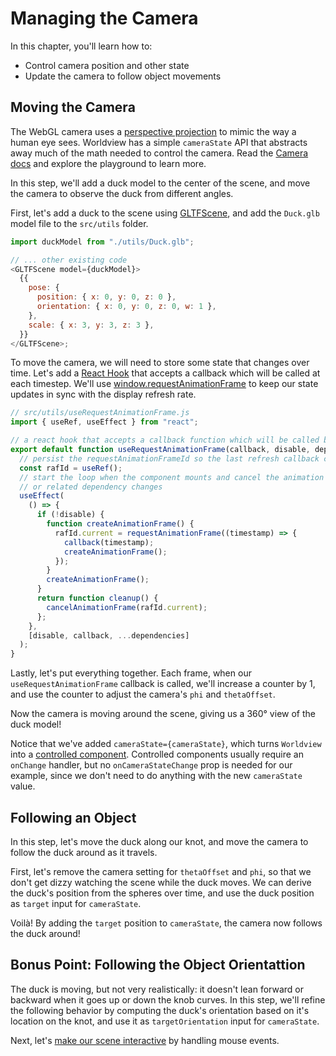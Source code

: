 
# Managing the Camera

In this chapter, you'll learn how to:

- Control camera position and other state
- Update the camera to follow object movements

## Moving the Camera

The WebGL camera uses a [perspective projection](https://webglfundamentals.org/webgl/lessons/webgl-3d-perspective.html) to mimic the way a human eye sees. Worldview has a simple `cameraState` API that abstracts away much of the math needed to control the camera. Read the [Camera docs](#/docs/api/camera) and explore the playground to learn more.

In this step, we'll add a duck model to the center of the scene, and move the camera to observe the duck from different angles.

First, let's add a duck to the scene using [GLTFScene](#/docs/commands/gltfscene), and add the `Duck.glb` model file to the `src/utils` folder.

```js
import duckModel from "./utils/Duck.glb";

// ... other existing code
<GLTFScene model={duckModel}>
  {{
    pose: {
      position: { x: 0, y: 0, z: 0 },
      orientation: { x: 0, y: 0, z: 0, w: 1 },
    },
    scale: { x: 3, y: 3, z: 3 },
  }}
</GLTFScene>;
```

To move the camera, we will need to store some state that changes over time. Let's add a [React Hook](https://reactjs.org/docs/hooks-intro.html) that accepts a callback which will be called at each timestep. We'll use [window.requestAnimationFrame](https://developer.mozilla.org/en-US/docs/Web/API/window/requestAnimationFrame) to keep our state updates in sync with the display refresh rate.

```js
// src/utils/useRequestAnimationFrame.js
import { useRef, useEffect } from "react";

// a react hook that accepts a callback function which will be called before each browser repaint
export default function useRequestAnimationFrame(callback, disable, dependencies) {
  // persist the requestAnimationFrameId so the last refresh callback can be cancelled when component unmounts
  const rafId = useRef();
  // start the loop when the component mounts and cancel the animation frame when unmounts
  // or related dependency changes
  useEffect(
    () => {
      if (!disable) {
        function createAnimationFrame() {
          rafId.current = requestAnimationFrame((timestamp) => {
            callback(timestamp);
            createAnimationFrame();
          });
        }
        createAnimationFrame();
      }
      return function cleanup() {
        cancelAnimationFrame(rafId.current);
      };
    },
    [disable, callback, ...dependencies]
  );
}
```

Lastly, let's put everything together. Each frame, when our `useRequestAnimationFrame` callback is called, we'll increase a counter by 1, and use the counter to adjust the camera's `phi` and `thetaOffset`.

<C21MoveCamea />

Now the camera is moving around the scene, giving us a 360° view of the duck model!

Notice that we've added `cameraState={cameraState}`, which turns `Worldview` into a [controlled component](https://reactjs.org/docs/forms.html). Controlled components usually require an `onChange` handler, but no `onCameraStateChange` prop is needed for our example, since we don't need to do anything with the new `cameraState` value.

## Following an Object

In this step, let's move the duck along our knot, and move the camera to follow the duck around as it travels.

First, let's remove the camera setting for `thetaOffset` and `phi`, so that we don't get dizzy watching the scene while the duck moves. We can derive the duck's position from the spheres over time, and use the duck position as `target` input for `cameraState`.

<C22FollowObject />

Voilà! By adding the `target` position to `cameraState`, the camera now follows the duck around!

## Bonus Point: Following the Object Orientattion

The duck is moving, but not very realistically: it doesn't lean forward or backward when it goes up or down the knob curves. In this step, we'll refine the following behavior by computing the duck's orientation based on it's location on the knot, and use it as `targetOrientation` input for `cameraState`.

<C23FollowObjectOrientation />

Next, let's [make our scene interactive](#/docs/tutorial/adding-interactivity) by handling mouse events.
